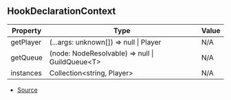 ## HookDeclarationContext

| Property | Type | Value |
| ----------- | ----------- | ----------- |
| getPlayer | (...args: unknown\[]) => null \| Player | N/A |
| getQueue | (node: NodeResolvable) => null \| GuildQueue\<T> | N/A |
| instances | Collection\<string, Player> | N/A |


- [Source](https://github.com/Androz2091/discord-player/blob/72b264e/packages/discord-player/src/hooks/common.ts#L15)